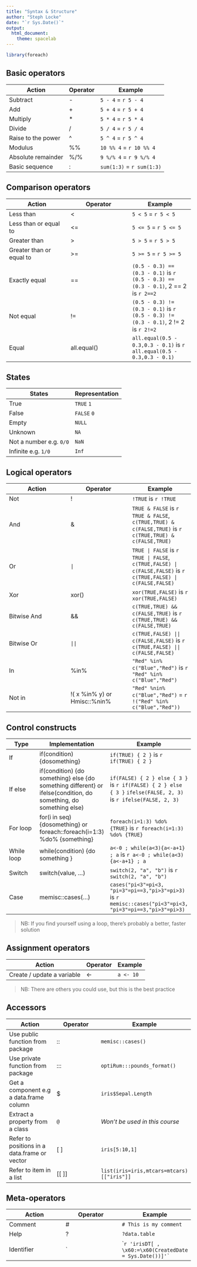 ```yaml
---
title: "Syntax & Structure"
author: "Steph Locke"
date: "`r Sys.Date()`"
output:
  html_document:
    theme: spacelab
---
```


```r
library(foreach)
```

## Basic operators

Action | Operator | Example
------------- | ------------- | -------------
Subtract | - | `5 - 4` = `r 5 - 4`
Add | + | `5 + 4` = `r 5 + 4`
Multiply | * | `5 * 4` = `r 5 * 4`
Divide | / | `5 / 4` = `r 5 / 4`
Raise to the power | ^ | `5 ^ 4` = `r 5 ^ 4`
Modulus | %% | `10 %% 4` = `r 10 %% 4`
Absolute remainder | %/% | `9 %/% 4` = `r 9 %/% 4`
Basic sequence | : | `sum(1:3)` = `r sum(1:3)`

## Comparison operators

Action | Operator | Example
------------- | ------------- | -------------
Less than | < | `5 < 5` = `r 5 < 5`
Less than or equal to | <= | `5 <= 5` = `r 5 <= 5`
Greater than | > | `5 > 5` = `r 5 > 5`
Greater than or equal to | >= | `5 >= 5` = `r 5 >= 5`
Exactly equal | == | `(0.5 - 0.3) == (0.3 - 0.1)` is `r (0.5 - 0.3) == (0.3 - 0.1)`, 2 == 2 is `r 2==2`
Not equal | != | `(0.5 - 0.3) != (0.3 - 0.1)` is `r (0.5 - 0.3) != (0.3 - 0.1)`, 2 != 2 is `r 2!=2`
Equal | all.equal() | `all.equal(0.5 - 0.3,0.3 - 0.1)` is `r all.equal(0.5 - 0.3,0.3 - 0.1)`

## States

States | Representation  
------------- | -------------
True | `TRUE` `1`
False | `FALSE` `0`
Empty | `NULL`
Unknown | `NA`
Not a number e.g. `0/0`| `NaN`
Infinite e.g. `1/0` | `Inf`

## Logical operators

Action | Operator | Example
------------- | ------------- | -------------
Not | ! | `!TRUE` is `r !TRUE`
And | & | `TRUE & FALSE` is `r TRUE & FALSE`, `c(TRUE,TRUE) & c(FALSE,TRUE)` is `r c(TRUE,TRUE) & c(FALSE,TRUE)`
Or | `|` | `TRUE | FALSE` is `r TRUE | FALSE`, `c(TRUE,FALSE) | c(FALSE,FALSE)` is `r c(TRUE,FALSE) | c(FALSE,FALSE)`
Xor | xor() | `xor(TRUE,FALSE)` is `r xor(TRUE,FALSE)`
Bitwise And | && | `c(TRUE,TRUE) && c(FALSE,TRUE)` is `r c(TRUE,TRUE) && c(FALSE,TRUE)`
Bitwise Or | `||` | `c(TRUE,FALSE) || c(FALSE,FALSE)` is `r c(TRUE,FALSE) || c(FALSE,FALSE)`
In | %in% | `"Red" %in% c("Blue","Red")` is `r  "Red" %in% c("Blue","Red")`
Not in | !( x %in% y) or Hmisc::%nin% | `"Red" %nin% c("Blue","Red")` = `r !("Red" %in% c("Blue","Red"))`



## Control constructs

Type | Implementation | Example
------------- | ------------- | -------------
If | if(condition) {dosomething} | `if(TRUE) { 2 }` is `r if(TRUE) { 2 }`
If else | if(condition) {do something} else {do something different} or ifelse(condition, do something, do something else) | `if(FALSE) { 2 } else { 3 }` is `r if(FALSE) { 2 } else { 3 }` `ifelse(FALSE, 2, 3)` is `r ifelse(FALSE, 2, 3)`
For loop | for(i in seq) {dosomething} or foreach::foreach(i=1:3) %do% {something} | `foreach(i=1:3) %do%  {TRUE}` is `r foreach(i=1:3) %do% {TRUE}` 
While loop | while(condition) {do something } | `a<-0 ; while(a<3){a<-a+1} ; a` is `r a<-0 ; while(a<3){a<-a+1} ; a`
Switch | switch(value, ...) | `switch(2, "a", "b")` is `r switch(2, "a", "b")`
Case | memisc::cases(...) | `cases("pi<3"=pi<3, "pi=3"=pi==3,"pi>3"=pi>3)` is `r memisc::cases("pi<3"=pi<3, "pi=3"=pi==3,"pi>3"=pi>3)`

> NB: If you find yourself using a loop, there's probably a better, faster solution

## Assignment operators

Action | Operator | Example
------------- | ------------- | -------------
Create / update a variable | <- | `a <- 10`

> NB: There are others you could use, but this is the best practice

## Accessors

Action | Operator | Example
------------- | ------------- | -------------
Use public function from package | :: | `memisc::cases()`
Use private function from package | ::: | `optiRum:::pounds_format()`
Get a component e.g a data.frame column | $ | `iris$Sepal.Length`
Extract a property from a class | `@` | *Won't be used in this course*
Refer to positions in a data.frame or vector | [ ] | `iris[5:10,1]`
Refer to item in a list | [[ ]] | `list(iris=iris,mtcars=mtcars)[["iris"]]`

## Meta-operators

Action | Operator | Example
------------- | ------------- | -------------
Comment | # | `# This is my comment`
Help | ? | `?data.table`
Identifier | \` |  ```r 'irisDT[ , \x60:=\x60(CreatedDate = Sys.Date())]'` ``